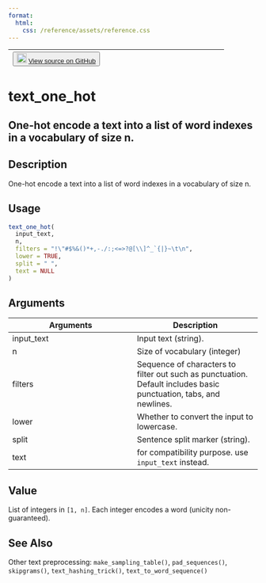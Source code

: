 ```yaml
---
format:
  html:
    css: /reference/assets/reference.css
---
```


| <button class="button"> ![](/reference/assets/GitHub-Mark-32px.png){width="20"} [View source on GitHub](https://github.com/rstudio/keras//blob/main/R/preprocessing.R#L193) </button> |
|:------------------------------:|:--------------------------------------:|

# text_one_hot

## One-hot encode a text into a list of word indexes in a vocabulary of size n.

## Description
One-hot encode a text into a list of word indexes in a vocabulary of size n. 


## Usage
```r
text_one_hot( 
  input_text, 
  n, 
  filters = "!\"#$%&()*+,-./:;<=>?@[\\]^_`{|}~\t\n", 
  lower = TRUE, 
  split = " ", 
  text = NULL 
) 
```

## Arguments
|Arguments|Description|
|---|---|
| input_text | Input text (string). |
| n | Size of vocabulary (integer) |
| filters | Sequence of characters to filter out such as punctuation. Default includes basic punctuation, tabs, and newlines. |
| lower | Whether to convert the input to lowercase. |
| split | Sentence split marker (string). |
| text | for compatibility purpose. use `input_text` instead. |



## Value
List of integers in `[1, n]`. Each integer encodes a word (unicity non-guaranteed). 



## See Also
Other text preprocessing:  `make_sampling_table()`, `pad_sequences()`, `skipgrams()`, `text_hashing_trick()`, `text_to_word_sequence()`

